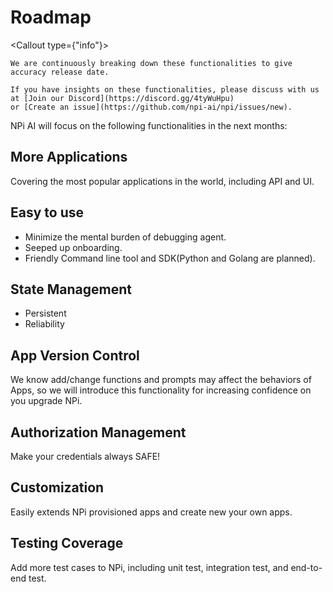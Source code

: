 
<Todo />

# Roadmap

<Callout type={"info"}>

    We are continuously breaking down these functionalities to give accuracy release date.

    If you have insights on these functionalities, please discuss with us at [Join our Discord](https://discord.gg/4tyWuHpu)
    or [Create an issue](https://github.com/npi-ai/npi/issues/new).

</Callout>


NPi AI will focus on the following functionalities in the next months:

## More Applications
Covering the most popular applications in the world, including API and UI.

## Easy to use

- Minimize the mental burden of debugging agent.
- Seeped up onboarding.
- Friendly Command line tool and SDK(Python and Golang are planned).

## State Management
- Persistent
- Reliability

## App Version Control

We know add/change functions and  prompts may affect the behaviors of Apps, so we will introduce this functionality for increasing confidence on you upgrade NPi.

## Authorization Management
Make your credentials always SAFE!

## Customization
Easily extends NPi provisioned apps and create new your own apps.

## Testing Coverage
Add more test cases to NPi, including unit test, integration test, and end-to-end test.

<FeatureRequest />
